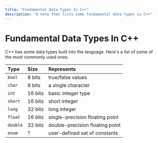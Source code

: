 ```yaml
---
title: "Fundamental Data Types In C++"
description: "A note that lists some fundamental data types in C++"
---
```


<Tag tag="Programming"/>

# Fundamental Data Types In C++

<TimeStamp updated="February 27, 2022, 9:20  PM ET"/>

C++ has some data types built into the language. Here's 
a list of some of the most commonly used ones.

| Type | Size | Represents |
|:------|:------|:------------|
|`bool`|8 bits| true/false values|
|`char`| 8 bits| a single character|
|`int`|16 bits | basic integer type|
|`short`| 16 bits| short integer|
|`long`|32 bits| long integer |
|`float`| 16 bits |single-precision floating point|
|`double`|32 bits |double-precision floating point|
|`enum`| ? | user-defined set of constants|